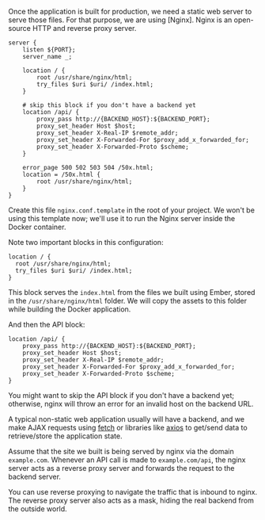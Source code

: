 Once the application is built for production, we need a static web server to serve those files. For that purpose, we are
using [Nginx]. Nginx is an open-source HTTP and reverse proxy server.

```nginx nginx.conf.template
server {
    listen ${PORT};
    server_name _;

    location / {
        root /usr/share/nginx/html;
        try_files $uri $uri/ /index.html;
    }

    # skip this block if you don't have a backend yet
    location /api/ {
        proxy_pass http://{BACKEND_HOST}:${BACKEND_PORT};
        proxy_set_header Host $host;
        proxy_set_header X-Real-IP $remote_addr;
        proxy_set_header X-Forwarded-For $proxy_add_x_forwarded_for;
        proxy_set_header X-Forwarded-Proto $scheme;
    }

    error_page 500 502 503 504 /50x.html;
    location = /50x.html {
        root /usr/share/nginx/html;
    }
}
```

Create this file `nginx.conf.template` in the root of your project. We won't be using this template now; we'll use it to
run the Nginx server inside the Docker container.

Note two important blocks in this configuration:

```nginx
location / {
  root /usr/share/nginx/html;
  try_files $uri $uri/ /index.html;
}
```

This block serves the `index.html` from the files we built using Ember, stored in the `/usr/share/nginx/html` folder. We
will copy the assets to this folder while building the Docker application.

And then the API block:

```nginx
location /api/ {
    proxy_pass http://{BACKEND_HOST}:${BACKEND_PORT};
    proxy_set_header Host $host;
    proxy_set_header X-Real-IP $remote_addr;
    proxy_set_header X-Forwarded-For $proxy_add_x_forwarded_for;
    proxy_set_header X-Forwarded-Proto $scheme;
}
```

<Note>
  You might want to skip the API block if you don't have a backend yet; otherwise, nginx will throw an error for an
  invalid host on the backend URL.
</Note>

A typical non-static web application usually will have a backend, and we make AJAX requests using
[fetch](https://developer.mozilla.org/en-US/docs/Web/API/Fetch_API) or libraries like
[axios](https://axios-http.com/docs/intro) to get/send data to retrieve/store the application state.

Assume that the site we built is being served by nginx via the domain `example.com`. Whenever an API call is made to
`example.com/api`, the nginx server acts as a reverse proxy server and forwards the request to the backend server.

You can use reverse proxying to navigate the traffic that is inbound to nginx. The reverse proxy server also acts as a
mask, hiding the real backend from the outside world.
